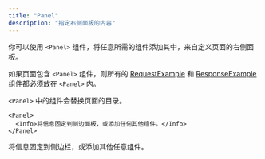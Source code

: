 ```yaml
---
title: "Panel"
description: "指定右侧面板的内容"
---
```


你可以使用 `<Panel>` 组件，将任意所需的组件添加其中，来自定义页面的右侧面板。

如果页面包含 `<Panel>` 组件，则所有的 [RequestExample](/zh/components/examples#request-example) 和 [ResponseExample](/zh/components/examples#response-example) 组件都必须放在 `<Panel>` 内。

`<Panel>` 中的组件会替换页面的目录。

```mdx
<Panel>
  <Info>将信息固定到侧边面板，或添加任何其他组件。</Info>
</Panel>
```

<Panel>
  <Info>将信息固定到侧边栏，或添加其他任意组件。</Info>
</Panel>
